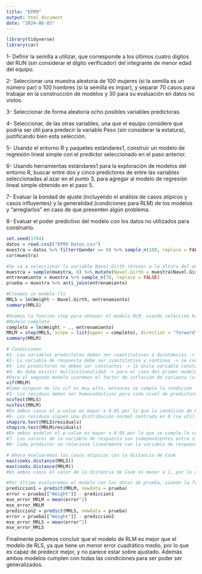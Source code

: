 ```yaml
---
title: "EP09"
output: html_document
date: "2024-06-03"
---
```

```r
library(tidyverse)
library(car)
```


1- Definir la semilla a utilizar, que corresponde a los últimos cuatro dígitos del RUN (sin considerar el dígito verificador) del integrante de menor edad del equipo.

2- Seleccionar una muestra aleatoria de 100 mujeres (si la semilla es un número par) o 100 hombres (si la semilla es impar), y separar 70 casos para trabajar en la construcción de modelos y 30 para su evaluación en datos no vistos.

3- Seleccionar de forma aleatoria ocho posibles variables predictoras.

4- Seleccionar, de las otras variables, una que el equipo considere que podría ser útil para predecir la variable Peso (sin considerar la estatura), justificando bien esta selección.

5- Usando el entorno R y paquetes estándares1, construir un modelo de regresión lineal simple con el predictor seleccionado en el paso anterior.

6- Usando herramientas estándares1 para la exploración de modelos del entorno R, buscar entre dos y cinco predictores de entre las variables seleccionadas al azar en el punto 3, para agregar al modelo de regresión lineal simple obtenido en el paso 5.

7- Evaluar la bondad de ajuste (incluyendo el análisis de casos atípicos y casos influyentes) y la generalidad (condiciones para RLM) de los modelos y “arreglarlos” en caso de que presenten algún problema.

8- Evaluar el poder predictivo del modelo con los datos no utilizados para construirlo.

```r
set.seed(1784)
datos = read.csv2("EP09 Datos.csv")
muestra = datos %>% filter(Gender == 0) %>% sample_n(100, replace = FALSE)
cor(muestra)

#Se va a seleccionar la variable Navel.Girth (Grosor a la altura del ombligo), ya que, tiene sentido que a medida que ésta aumente, mayor peso tenga la persona, además, podemos ver en la matriz de covarianzas que esta variable tiene una correlación de 0.8 con el peso.
muestra = sample(muestra, 8) %>% mutate(Navel.Girth = muestra$Navel.Girth) %>% mutate(Weight = muestra$Weight)
entrenamiento = muestra %>% sample_n(70, replace = FALSE)
prueba = muestra %>% anti_join(entrenamiento)

#Creamos un modelo rls
MRLS = lm(Weight ~ Navel.Girth, entrenamiento)
summary(MRLS)

#Usamos la función step para obtener el modelo RLM, usando selección hacia adelante
#Modelo completo
completo = lm(Weight ~ ., entrenamiento)
MRLM = step(MRLS, scope = list(upper = completo), direction = "forward", trace = 1)
summary(MRLM)

# Condiciones
#1- Las variables predictoras deben ser cuantitativas o dicotómicas -> se cumple para ambos modelos, ya que todos los predictores son cuantitativos
#2- La variable de respuesta debe ser cuantitativa y continua -> se cumple ya que el peso es una variable continua  y cuantitativa
#3- Los predictores no deben ser constantes -> la única variable constante era el género, la cual no se usó en ningún modelo, por lo tanto, se cumple la condición
#4- No debe existir multicolinealidad -> para el caso del primer modelo al ser de rls, se cumple.
#Para el segundo modelo usaremos el factor de inflación de varianza (vif)
vif(MRLM)
#Como ninguno de los vif es muy alto, entonces se cumple la condición
#5- Los residuos deben ser homocedásticos para cada nivel de predictores (usamos la prueba de Breusch-Pagan)
ncvTest(MRLS)
ncvTest(MRLM)
#En ambos casos el p-value es mayor a 0.05 por lo que la condición de homocedasticidad se cumple
#6- Los residuos siguen una distribución normal centrada en 0 (se utiliza la prueba de shapiro Wilk)
shapiro.test(MRLS$residuals)
shapiro.test(MRLM$residuals)
#En ambos modelos el p-value es mayor a 0.05 por lo que se cumple la condición
#7- Los valores de la variable de respuesta son independientes entre sí -> se cumple ya que el peso es independiente en cada observación
#8- Cada predictor se relaciona linealmente con la variable de respuesta -> podemos ver en la matriz de correlaciones que todos los predictores tiene una correlación bastante alta (mayor a 0.5) por lo que sí existe una relación lineal entre los predictores y la variable de respuesta

# Ahora evaluaremos los casos atípicos con la distancia de Cook
max(cooks.distance(MRLS))
max(cooks.distance(MRLM))
#En ambos casos el valor de la distancia de Cook es menor a 1, por lo que no hay casos atípicos

#Por último evaluaremos el modelo con los datos de prueba, usando la función predict y luego calculando el mse
prediccion1 = predict(MRLM, newdata = prueba)
error = prueba[["Weight"]] - prediccion1
mse_error_MRLM = mean(error^2)
mse_error_MRLM
prediccion2 = predict(MRLS, newdata = prueba)
error = prueba[["Weight"]] - prediccion2
mse_error_MRLS = mean(error^2)
mse_error_MRLS
```
Finalmente podemos concluir que el modelo de RLM es mejor que el modelo de RLS, ya que tiene un menor error cuadrático medio, por lo que es capaz de predecir mejor, y no parece estar sobre ajustado. Además ambos modelos cumplen con todas las condiciones para ser poder ser generalizados.

